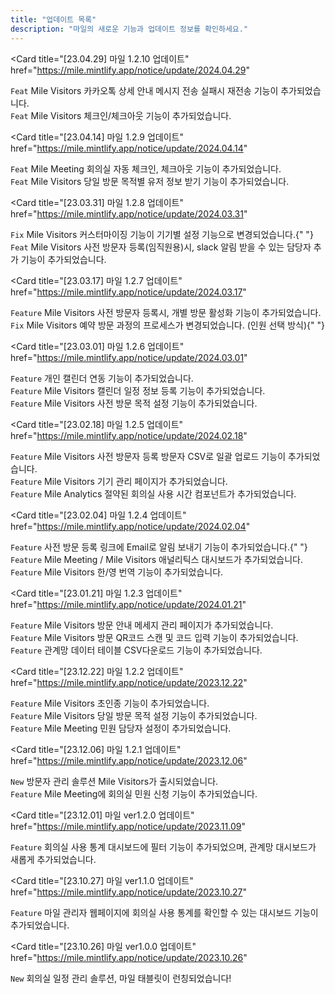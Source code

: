 ```yaml
---
title: "업데이트 목록"
description: "마일의 새로운 기능과 업데이트 정보를 확인하세요."
---
```


<Card
  title="[23.04.29] 마일 1.2.10 업데이트"
  href="https://mile.mintlify.app/notice/update/2024.04.29"
>
  `Feat` Mile Visitors 카카오톡 상세 안내 메시지 전송 실패시 재전송 기능이
  추가되었습니다. <br />
  `Feat` Mile Visitors 체크인/체크아웃 기능이 추가되었습니다. <br />
</Card>

<Card
  title="[23.04.14] 마일 1.2.9 업데이트"
  href="https://mile.mintlify.app/notice/update/2024.04.14"
>
  `Feat` Mile Meeting 회의실 자동 체크인, 체크아웃 기능이 추가되었습니다. <br />
  `Feat` Mile Visitors 당일 방문 목적별 유저 정보 받기 기능이 추가되었습니다. <br />
</Card>

<Card
  title="[23.03.31] 마일 1.2.8 업데이트"
  href="https://mile.mintlify.app/notice/update/2024.03.31"
>
  `Fix` Mile Visitors 커스터마이징 기능이 기기별 설정 기능으로 변경되었습니다.{" "}
  <br />
  `Feat` Mile Visitors 사전 방문자 등록(임직원용)시, slack 알림 받을 수 있는 담당자
  추가 기능이 추가되었습니다. <br />
</Card>

<Card
  title="[23.03.17] 마일 1.2.7 업데이트"
  href="https://mile.mintlify.app/notice/update/2024.03.17"
>
  `Feature` Mile Visitors 사전 방문자 등록시, 개별 방문 활성화 기능이
  추가되었습니다. <br />
  `Fix` Mile Visitors 예약 방문 과정의 프로세스가 변경되었습니다. (인원 선택 방식){" "}
  <br />
</Card>

<Card
  title="[23.03.01] 마일 1.2.6 업데이트"
  href="https://mile.mintlify.app/notice/update/2024.03.01"
>
  `Feature` 개인 캘린더 연동 기능이 추가되었습니다. <br />
  `Feature` Mile Visitors 캘린더 일정 정보 등록 기능이 추가되었습니다. <br />
  `Feature` Mile Visitors 사전 방문 목적 설정 기능이 추가되었습니다.
</Card>

<Card
  title="[23.02.18] 마일 1.2.5 업데이트"
  href="https://mile.mintlify.app/notice/update/2024.02.18"
>
  `Feature` Mile Visitors 사전 방문자 등록 방문자 CSV로 일괄 업로드 기능이
  추가되었습니다. <br />
  `Feature` Mile Visitors 기기 관리 페이지가 추가되었습니다. <br />
  `Feature` Mile Analytics 절약된 회의실 사용 시간 컴포넌트가 추가되었습니다.
</Card>

<Card
  title="[23.02.04] 마일 1.2.4 업데이트"
  href="https://mile.mintlify.app/notice/update/2024.02.04"
>
  `Feature` 사전 방문 등록 링크에 Email로 알림 보내기 기능이 추가되었습니다.{" "}
  <br />
  `Feature` Mile Meeting / Mile Visitors 애널리틱스 대시보드가 추가되었습니다. <br />
  `Feature` Mile Visitors 한/영 번역 기능이 추가되었습니다.
</Card>

<Card
  title="[23.01.21] 마일 1.2.3 업데이트"
  href="https://mile.mintlify.app/notice/update/2024.01.21"
>
  `Feature` Mile Visitors 방문 안내 메세지 관리 페이지가 추가되었습니다. <br />
  `Feature` Mile Visitors 방문 QR코드 스캔 및 코드 입력 기능이 추가되었습니다. <br />
  `Feature` 관계망 데이터 테이블 CSV다운로드 기능이 추가되었습니다.
</Card>

<Card
  title="[23.12.22] 마일 1.2.2 업데이트"
  href="https://mile.mintlify.app/notice/update/2023.12.22"
>
  `Feature` Mile Visitors 초인종 기능이 추가되었습니다. <br />
  `Feature` Mile Visitors 당일 방문 목적 설정 기능이 추가되었습니다. <br />
  `Feature` Mile Meeting 민원 담당자 설정이 추가되었습니다.
</Card>

<Card
  title="[23.12.06] 마일 1.2.1 업데이트"
  href="https://mile.mintlify.app/notice/update/2023.12.06"
>
  `New` 방문자 관리 솔루션 Mile Visitors가 출시되었습니다. <br />
  `Feature` Mile Meeting에 회의실 민원 신청 기능이 추가되었습니다.
</Card>

<Card
  title="[23.12.01] 마일 ver1.2.0 업데이트"
  href="https://mile.mintlify.app/notice/update/2023.11.09"
>
  `Feature` 회의실 사용 통계 대시보드에 필터 기능이 추가되었으며, 관계망
  대시보드가 새롭게 추가되었습니다.
</Card>

<Card
  title="[23.10.27] 마일 ver1.1.0 업데이트"
  href="https://mile.mintlify.app/notice/update/2023.10.27"
>
  `Feature` 마일 관리자 웹페이지에 회의실 사용 통계를 확인할 수 있는 대시보드
  기능이 추가되었습니다.
</Card>

<Card
  title="[23.10.26] 마일 ver1.0.0 업데이트"
  href="https://mile.mintlify.app/notice/update/2023.10.26"
>
  `New` 회의실 일정 관리 솔루션, 마일 태블릿이 런칭되었습니다!
</Card>
